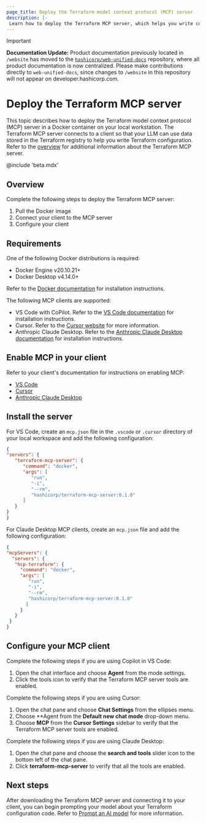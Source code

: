 ```yaml
---
page_title: Deploy the Terraform model context protocol (MCP) server 
description: |-
 Learn how to deploy the Terraform MCP server, which helps you write configuration using LLM responses sourced from the Terraform registry.
---
```


> [!IMPORTANT]  
> **Documentation Update:** Product documentation previously located in `/website` has moved to the [`hashicorp/web-unified-docs`](https://github.com/hashicorp/web-unified-docs) repository, where all product documentation is now centralized. Please make contributions directly to `web-unified-docs`, since changes to `/website` in this repository will not appear on developer.hashicorp.com.

# Deploy the Terraform MCP server

This topic describes how to deploy the Terraform model context protocol (MCP) server in a Docker container on your local workstation. The Terraform MCP server connects to a client so that your LLM can use data stored in the Terraform registry to help you write Terraform configuration. Refer to the [overview](/terraform/docs/terraform-tools/mcp-server) for additional information about the Terraform MCP server.

@include 'beta.mdx'

## Overview

Complete the following steps to deploy the Terraform MCP server:

1. Pull the Docker image 
1. Connect your client to the MCP server
1. Configure your client

## Requirements

One of the following Docker distributions is required:

- Docker Engine v20.10.21+
- Docker Desktop v4.14.0+

Refer to the [Docker documentation](https://docs.docker.com/desktop) for installation instructions.

The following MCP clients are supported:

- VS Code with CoPilot. Refer to the [VS Code documentation](https://code.visualstudio.com/docs) for installation instructions.
- Cursor. Refer to the [Cursor website](https://www.cursor.com) for more information.
- Anthropic Claude Desktop. Refer to the [Anthropic Claude Desktop documentation](https://support.anthropic.com/en/articles/10065433-installing-claude-for-desktop) for installation instructions.

## Enable MCP in your client

Refer to your client's documentation for instructions on enabling MCP:

- [VS Code](https://code.visualstudio.com/docs/copilot/chat/mcp-servers)
- [Cursor](https://docs.cursor.com/context/model-context-protocol#configuring-mcp-servers)
- [Anthropic Claude Desktop](https://modelcontextprotocol.io/quickstart/user)

## Install the server

For VS Code, create an `mcp.json` file in the `.vscode` or `.cursor` directory of your local workspace and add the following configuration: 

```json
{
"servers": {
   "terraform-mcp-server": {
      "command": "docker",
      "args": [
         "run",
         "-i",
         "--rm",
         "hashicorp/terraform-mcp-server:0.1.0"
      ]
   }
}
}
```

For Claude Desktop MCP clients, create an `mcp.json` file and add the following configuration: 

   ```json
   {
   "mcpServers": {
     "servers": {
      "hcp-terraform": {
        "command": "docker",
        "args": [
           "run",
           "-i",
           "--rm",
           "hashicorp/terraform-mcp-server:0.1.0"
          ]
        }
      }
    }
   }
   ```


## Configure your MCP client

Complete the following steps if you are using Copilot in VS Code: 

1. Open the chat interface and choose **Agent** from the mode settings. 
1. Click the tools icon to verify that the Terraform MCP server tools are enabled.

Complete the following steps if you are using Cursor:

1. Open the chat pane and choose **Chat Settings** from the ellipses menu. 
1. Choose **Agent from the **Default new chat mode** drop-down menu.
1. Choose **MCP** from the **Cursor Settings** sidebar to verify that the Terraform MCP server tools are enabled.

Complete the following steps if you are using Claude Desktop:

1. Open the chat pane and choose the **search and tools** slider icon to the bottom left of the chat pane.
1. Click **terraform-mcp-server** to verify that all the tools are enabled.

## Next steps

After downloading the Terraform MCP server and connecting it to your client, you can begin prompting your model about your Terraform configuration code. Refer to [Prompt an AI model](/terraform/docs/tools/mcp-server/prompt) for more information.